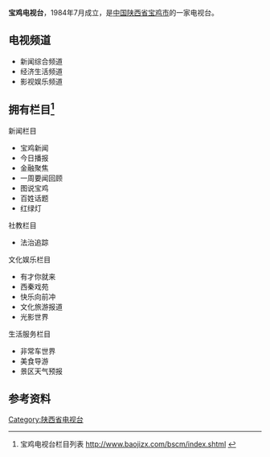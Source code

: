 {{primarysources|time=2014-12-20T10:29:28+00:00}}
{{電視網資訊
| 電視網名稱     = 宝鸡电视台
| 電視網商標檔案 = 
| 電視網商標尺寸 = 
| 電視網商標名稱 = 宝鸡电视台的标志
| 類型           = [[有線電視|有線電視]]、[[无线电视|无线电视]]
| 品牌           = 
| 開播日期       = 
| 國家           = {{PRC}}
| 可收視地區     = [[陕西省|陕西省]][[宝鸡市|宝鸡市]]
| 創立日期       = 1988年9月
| 創立者         = 
| 口號           =
| 格言           = 
| 收視率         = 
| 收視率調查時間 = 
| 收視率資料來源 = 
| 市場占有率     = 
| 擁有者         = 
| 持股者         = 
| 關鍵人物       = 
| 旗下類比頻道   = 新闻综合频道<br />经济生活频道<br />影视娱乐频道
| 官方網站       = http://www.baojizx.com/index.shtml
| 備註           = 
|}}
'''宝鸡电视台'''，1984年7月成立，是[[中国|中国]][[陕西省|陕西省]][[宝鸡市|宝鸡市]]的一家电视台。

== 电视频道 ==
* 新闻综合频道
* 经济生活频道
* 影视娱乐频道

== 拥有栏目<ref>宝鸡电视台栏目列表 http://www.baojizx.com/bscm/index.shtml {{Wayback|url=http://www.baojizx.com/bscm/index.shtml |date=20141108110817 }}</ref> ==
;新闻栏目
* 宝鸡新闻
* 今日播报
* 金融聚焦
* 一周要闻回顾
* 图说宝鸡
* 百姓话题
* 红绿灯
;社教栏目
* 法治追踪
;文化娱乐栏目
* 有才你就来  
* 西秦戏苑
* 快乐向前冲
* 文化旅游报道
* 光影世界
;生活服务栏目
* 非常车世界
* 美食导游
* 景区天气预报

==参考资料==
{{reflist}}
{{陕西省电视台}}
[[Category:陕西省电视台|Category:陕西省电视台]]